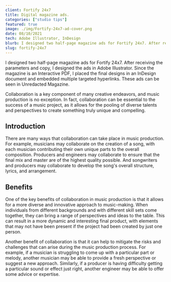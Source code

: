 ```yaml
---
client: Fortify 24x7
title: Digital magazine ads.
categories: ["studio tips"]
featured: true
image: ./img/Fortify-24x7-ad-cover.png
date: 08/10/2021
tech: Adobe Illustrator, InDesign
blurb: I designed two half-page magazine ads for Fortify 24x7. After receiving the parameters and copy, I designed the ads in Adobe Illustrator. Since the magazine is an Interactive PDF, I placed the final designs in an InDesign document and embedded multiple targeted hyperlinks. These ads can be seen in Unredacted Magazine.
slug: fortify-24x7
---
```


I designed two half-page magazine ads for Fortify 24x7. After receiving the parameters and copy, I designed the ads in Adobe Illustrator. Since the magazine is an Interactive PDF, I placed the final designs in an InDesign document and embedded multiple targeted hyperlinks. These ads can be seen in Unredacted Magazine.

Collaboration is a key component of many creative endeavors, and music production is no exception. In fact, collaboration can be essential to the success of a music project, as it allows for the pooling of diverse talents and perspectives to create something truly unique and compelling.

## Introduction

There are many ways that collaboration can take place in music production. For example, musicians may collaborate on the creation of a song, with each musician contributing their own unique parts to the overall composition. Producers and engineers may collaborate to ensure that the final mix and master are of the highest quality possible. And songwriters and producers may collaborate to develop the song's overall structure, lyrics, and arrangement.

## Benefits

One of the key benefits of collaboration in music production is that it allows for a more diverse and innovative approach to music-making. When individuals from different backgrounds and with different skill sets come together, they can bring a range of perspectives and ideas to the table. This can result in a more dynamic and interesting final product, with elements that may not have been present if the project had been created by just one person.

Another benefit of collaboration is that it can help to mitigate the risks and challenges that can arise during the music production process. For example, if a musician is struggling to come up with a particular part or melody, another musician may be able to provide a fresh perspective or suggest a new approach. Similarly, if a producer is having difficulty getting a particular sound or effect just right, another engineer may be able to offer some advice or expertise.
